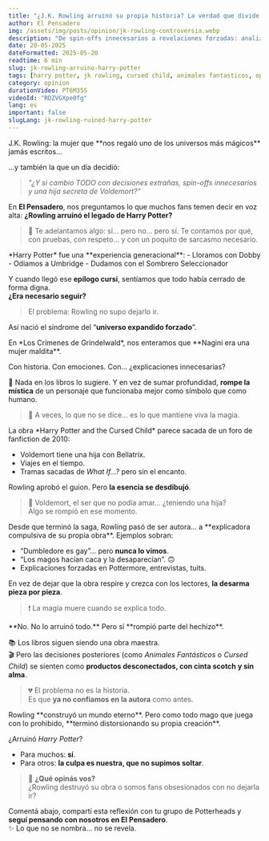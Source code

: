 ```yaml
---
title: "¿J.K. Rowling arruinó su propia historia? La verdad que divide a los fans"
author: El Pensadero
img: /assets/img/posts/opinion/jk-rowling-controversia.webp
description: "De spin-offs innecesarios a revelaciones forzadas: analizamos si la creadora de Harry Potter deshizo su propio legado… o si simplemente no supimos soltarlo."
date: 20-05-2025
dateFormatted: 2025-05-20
readtime: 6 min
slug: jk-rowling-arruino-harry-potter
tags: [harry potter, jk rowling, cursed child, animales fantasticos, opinion]
category: opinion
durationVideo: PT6M35S
videoId: "RDZVGXpe0fg"
lang: es
important: false
slugLang: jk-rowling-ruined-harry-potter
---
```





<Article>

<Section title="🎬 ¿Rowling arruinó su propia historia?">
J.K. Rowling: la mujer que **nos regaló uno de los universos más mágicos** jamás escritos...

...y también la que un día decidió:
> _"¿Y si cambio TODO con decisiones extrañas, spin-offs innecesarios y una hija secreta de Voldemort?"_

En **El Pensadero**, nos preguntamos lo que muchos fans temen decir en voz alta:
**¿Rowling arruinó el legado de Harry Potter?**

> 🧠 Te adelantamos algo: sí… pero no… pero sí. Te contamos por qué, con pruebas, con respeto... y con un poquito de sarcasmo necesario.
</Section>

<Section title="🧩 1. El legado era perfecto (y cerrado)">
*Harry Potter* fue una **experiencia generacional**:  
- Lloramos con Dobby  
- Odiamos a Umbridge  
- Dudamos con el Sombrero Seleccionador  

Y cuando llegó ese **epílogo cursi**, sentíamos que todo había cerrado de forma digna.  
**¿Era necesario seguir?**

> El problema: Rowling no supo dejarlo ir.

Así nació el síndrome del “**universo expandido forzado**”.
</Section>

<Section title="🐍 2. Nagini era... ¿una mujer?" imgSrc={nagini} imgAlt="Nagini como humana en Animales Fantásticos">
En *Los Crímenes de Grindelwald*, nos enteramos que **Nagini era una mujer maldita**.  

Con historia. Con emociones. Con... ¿explicaciones innecesarias?

🧩 Nada en los libros lo sugiere. Y en vez de sumar profundidad, **rompe la mística** de un personaje que funcionaba mejor como símbolo que como humano.

> 🔮 A veces, lo que no se dice… es lo que mantiene viva la magia.
</Section>

<Section title="🎭 3. *The Cursed Child* y el fanfic oficial" imgSrc={cursedChild} imgAlt="Obra Cursed Child">
La obra *Harry Potter and the Cursed Child* parece sacada de un foro de fanfiction de 2010:

- Voldemort tiene una hija con Bellatrix.
- Viajes en el tiempo.
- Tramas sacadas de *What If...?* pero sin el encanto.

Rowling aprobó el guion. Pero **la esencia se desdibujó**.

> 🧨 Voldemort, el ser que no podía amar… ¿teniendo una hija?  
> Algo se rompió en ese momento.
</Section>


<Section title="💬 4. La autora que sobreexplica todo" imgSrc={rowlingTweet} imgAlt="Tweet polémico de J.K. Rowling">
Desde que terminó la saga, Rowling pasó de ser autora… a **explicadora compulsiva de su propia obra**. Ejemplos sobran:

- “Dumbledore es gay”... pero **nunca lo vimos**.
- “Los magos hacían caca y la desaparecían”. 🙃
- Explicaciones forzadas en Pottermore, entrevistas, tuits.

En vez de dejar que la obra respire y crezca con los lectores, **la desarma pieza por pieza**.

> ❗ La magia muere cuando se explica todo.
</Section>

<Section title="⚖️ 5. ¿Entonces, arruinó todo?">
**No. No lo arruinó todo.** Pero sí **rompió parte del hechizo**.

📚 Los libros siguen siendo una obra maestra.  
🎬 Pero las decisiones posteriores (como *Animales Fantásticos* o *Cursed Child*) se sienten como **productos desconectados, con cinta scotch y sin alma**.

> 💔 El problema no es la historia.  
> Es que **ya no confiamos en la autora** como antes.
</Section>




<Section title="🔥 Conclusión: ¿El problema es ella… o somos nosotros?">
Rowling **construyó un mundo eterno**. Pero como todo mago que juega con lo prohibido, **terminó distorsionando su propia creación**.

¿Arruinó *Harry Potter*?
- Para muchos: **sí**.
- Para otros: **la culpa es nuestra, que no supimos soltar**.

> 💬 **¿Qué opinás vos?**  
> ¿Rowling destruyó su obra o somos fans obsesionados con no dejarla ir?

Comentá abajo, compartí esta reflexión con tu grupo de Potterheads y  
**seguí pensando con nosotros en El Pensadero**.  
✨ Lo que no se nombra... no se revela.
</Section>


</Article>
